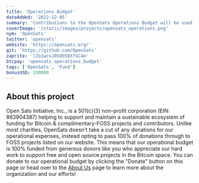 ```yaml
---
title: 'Operations Budget'
dateAdded: '2022-12-05'
summary: 'Contributions to the OpenSats Operations Budget will be used to cover our operating expenses as we continue to facilitate frictionless, tax-deductible donations from the community to the Bitcoin & FOSS ecosystems at a pass-through rate of 100%.'
coverImage: '/static/images/projects/opensats_operations.png'
nym: 'OpenSats'
twitter: 'opensats'
website: 'https://opensats.org/'
git: 'https://github.com/OpenSats'
zaprite: 'lZo1wcsJ0SQb58XfGC4e'
btcpay: 'opensats_operations_budget'
tags: ['OpenSats', 'Fund']
bonusUSD: 330000
---
```


## About this project

Open Sats Initiative, Inc., is a 501(c)(3) non-profit corporation (EIN: 863904387) helping to support and maintain a sustainable ecosystem of funding for Bitcoin & complimentary-FOSS projects and contributors. Unlike most charities, OpenSats doesn't take a cut of any donations for our operational expenses, instead opting to pass 100% of donations through to FOSS projects listed on our website. This means that our operational budget is 100% funded from generous donors like you who appreciate our hard work to support free and open source projects in the Bitcoin space. You can donate to our operational budget by clicking the "Donate" button on this page or head over to the [About Us](https://opensats.org/about) page to learn more about the organization and our efforts!
